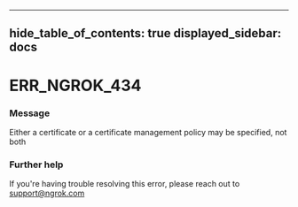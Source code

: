 

---
hide_table_of_contents: true
displayed_sidebar: docs
---


# ERR_NGROK_434

### Message
Either a certificate or a certificate management policy may be specified, not both

<ErrorDetails />



### Further help
If you're having trouble resolving this error, please reach out to [support@ngrok.com](mailto:support@ngrok.com?subject=Help%20with%20ERR_NGROK_434)

